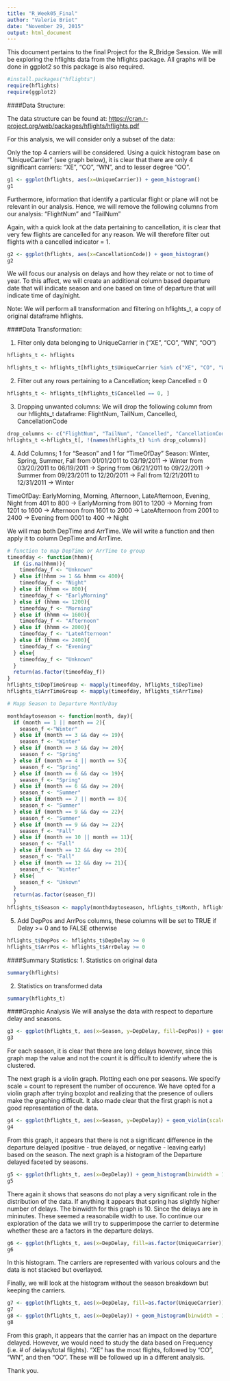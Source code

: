 ```yaml
---
title: "R_Week05_Final"
author: "Valerie Briot"
date: "November 29, 2015"
output: html_document
---
```


This document pertains to the final Project for the R_Bridge Session.  We will be exploring the hflights data from the hflights package. All graphs will be done in ggplot2 so this package is also required.

```r
#install.packages("hflights")
require(hflights)
require(ggplot2)
```

####Data Structure:

The data structure can be found at:
[https://cran.r-project.org/web/packages/hflights/hflights.pdf](https://cran.r-project.org/web/packages/hflights/hflights.pdf)

For this analysis, we will consider only a subset of the data:

Only the top 4 carriers will be considered.
Using a quick histogram base on "UniqueCarrier" (see graph below), it is clear that there are only 4 significant carriers:
"XE", "CO", "WN", and to lesser degree "OO". 

```r
g1 <- ggplot(hflights, aes(x=UniqueCarrier)) + geom_histogram()
g1
```

Furthermore, information that identify a particular flight or plane will not be relevant in our analysis.  Hence, we will remove the following columns from our analysis:
"FlightNum" and "TailNum"

Again, with a quick look at the data pertaining to cancellation, it is clear that very few flights are cancelled for any reason.  We will therefore filter out flights with a cancelled indicator = 1.

```r
g2 <- ggplot(hflights, aes(x=CancellationCode)) + geom_histogram()
g2
```

We will focus our analysis on delays and how they relate or not to time of year.  To this affect, we will create an additional column based departure date that will indicate season and one based on time of departure that will indicate time of day/night.

Note: We will perform all transformation and filtering on hflights_t, a copy of original dataframe hflights.

####Data Transformation:

1. Filter only data belonging to UniqueCarrier in ("XE", "CO", "WN", "OO")
```r
hflights_t <- hflights

hflights_t <- hflights_t[hflights_t$UniqueCarrier %in% c("XE", "CO", "WN", "OO"), ]

```

2. Filter out any rows pertaining to a Cancellation; keep Cancelled = 0
```r
hflights_t <- hflights_t[hflights_t$Cancelled == 0, ]
```

3. Dropping unwanted columns:
We will drop the following column from our hflights_t dataframe:
FlightNum, TailNum, Cancelled, CancellationCode
```r
drop_columns <- c("FlightNum", "TailNum", "Cancelled", "CancellationCode")
hflights_t <-hflights_t[, !(names(hflights_t) %in% drop_columns)]
```

4. Add Columns; 1 for "Season" and 1 for "TimeOfDay"
Season: Winter, Spring, Summer, Fall
from 01/01/2011 to 03/19/2011 -> Winter
from 03/20/2011 to 06/19/2011 -> Spring
from 06/21/2011 to 09/22/2011 -> Summer
from 09/23/2011 to 12/20/2011 -> Fall
from 12/21/2011 to 12/31/2011 -> Winter

TimeOfDay: EarlyMorning, Morning, Afternoon, LateAfternoon, Evening, Night
from  401 to  800 -> EarlyMorning
from  801 to 1200 -> Morning
from 1201 to 1600 -> Afternoon
from 1601 to 2000 -> LateAfternoon
from 2001 to 2400 -> Evening
from 0001 to  400 -> Night

We will map both DepTime and ArrTime.  We will write a function and then apply it to column DepTime and ArrTime.

```r
# function to map DepTime or ArrTime to group
timeofday <- function(hhmm){
  if (is.na(hhmm)){
    timeofday_f <- "Unknown"
  } else if(hhmm >= 1 && hhmm <= 400){
    timeofday_f <- "Night"
  } else if (hhmm <= 800){
    timeofday_f <- "EarlyMorning"
  } else if (hhmm <= 1200){
    timeofday_f <- "Morning"
  } else if (hhmm <= 1600){
    timeofday_f <- "Afternoon"
  } else if (hhmm <= 2000){
    timeofday_f <- "LateAfternoon"
  } else if (hhmm <= 2400){
    timeofday_f <- "Evening"
  } else{
    timeofday_f <- "Unknown"
  }
  return(as.factor(timeofday_f))
}
hflights_t$DepTimeGroup <- mapply(timeofday, hflights_t$DepTime)
hflights_t$ArrTimeGroup <- mapply(timeofday, hflights_t$ArrTime)

# Mapp Season to Departure Month/Day

monthdaytoseason <- function(month, day){
  if (month == 1 || month == 2){
    season_f <-"Winter"
  } else if (month == 3 && day <= 19){
    season_f <- "Winter"
  } else if (month == 3 && day >= 20){
    season_f <- "Spring"
  } else if (month == 4 || month == 5){
    season_f <- "Spring"
  } else if (month == 6 && day <= 19){
    season_f <- "Spring"
  } else if (month == 6 && day >= 20){
    season_f <- "Summer"
  } else if (month == 7 || month == 8){
    season_f <- "Summer"
  } else if (month == 9 && day <= 22){
    season_f <- "Summer"
  } else if (month == 9 && day >= 22){
    season_f <- "Fall"
  } else if (month == 10 || month == 11){
    season_f <- "Fall"
  } else if (month == 12 && day <= 20){
    season_f <- "Fall"
  } else if (month == 12 && day >= 21){
    season_f <- "Winter"
  } else{
    season_f <- "Unkown"
  }
  return(as.factor(season_f))
  }
hflights_t$Season <- mapply(monthdaytoseason, hflights_t$Month, hflights_t$DayofMonth)
```
5. Add DepPos and ArrPos columns, these columns will be set to TRUE if Delay >= 0 and to FALSE otherwise

```r
hflights_t$DepPos <- hflights_t$DepDelay >= 0
hflights_t$ArrPos <- hflights_t$ArrDelay >= 0
```
####Summary Statistics:
1. Statistics on original data
```r
summary(hflights)
```

2. Statistics on transformed data
```r
summary(hflights_t)
```

####Graphic Analysis
We will analyse the data with respect to departure delay and seasons.

```r
g3 <- ggplot(hflights_t, aes(x=Season, y=DepDelay, fill=DepPos)) + geom_bar(stat="identity", position = "identity") + scale_fill_manual(values=c("#CCEEFF", "#FFDDDD"), guide = FALSE)
g3
```

For each season, it is clear that there are long delays however, since this graph map the value and not the count it is difficult to identify where the is clustered.

The next graph is a violin graph. Plotting each one per seasons.  We specify scale = count to represent the number of occurence.  We have opted for a violin graph after trying boxplot and realizing that the presence of ouliers make the graphing difficult.  It also made clear that the first graph is not a good representation of the data.
```r
g4 <- ggplot(hflights_t, aes(x=Season, y=DepDelay)) + geom_violin(scale = "count") 
g4
```

From this graph, it appears that there is not a significant difference in the departure delayed (positive - true delayed, or negative - leaving early) based on the season.  The next graph is a histogram of the Departure delayed faceted by seasons.


```r
g5 <- ggplot(hflights_t, aes(x=DepDelay)) + geom_histogram(binwidth = 10, fill = "pink", colour = "black") + facet_grid(Season ~.)
g5
```

There again it shows that seasons do not play a very significant role in the distribution of the data.  If anything it appears that spring has slightly higher number of delays.  The binwidth for this graph is 10.  Since the delays are in mininutes.  These seemed a reasonabile width to use.  To continue our exploration of the data we will try to supperimpose the carrier to determine whether these are a factors in the departure delays.

```r
g6 <- ggplot(hflights_t, aes(x=DepDelay, fill=as.factor(UniqueCarrier))) + geom_histogram(binwidth = 10, position = "identity", alpha = 0.2) + facet_grid(Season ~.)
g6

```
In this histogram.  The carriers are represented with various colours and the data is not stacked but overlayed.

Finally, we will look at the histogram without the season breakdown but keeping the carriers.

```r
g7 <- ggplot(hflights_t, aes(x=DepDelay, fill=as.factor(UniqueCarrier))) + geom_histogram(binwidth = 10, position = "identity", alpha = 0.2)
g7
g8 <- ggplot(hflights_t, aes(x=DepDelay)) + geom_histogram(binwidth = 10, fill = "pink", colour = "black") + facet_grid(UniqueCarrier ~ .)
g8
```
From this graph, it appears that the carrier has an impact on the departure delayed.  However, we would need to study the data based on Frequency (i.e. # of delays/total flights).  "XE" has the most flights, followed by "CO", "WN", and then "OO".  These will be followed up in a different analysis.

Thank you.